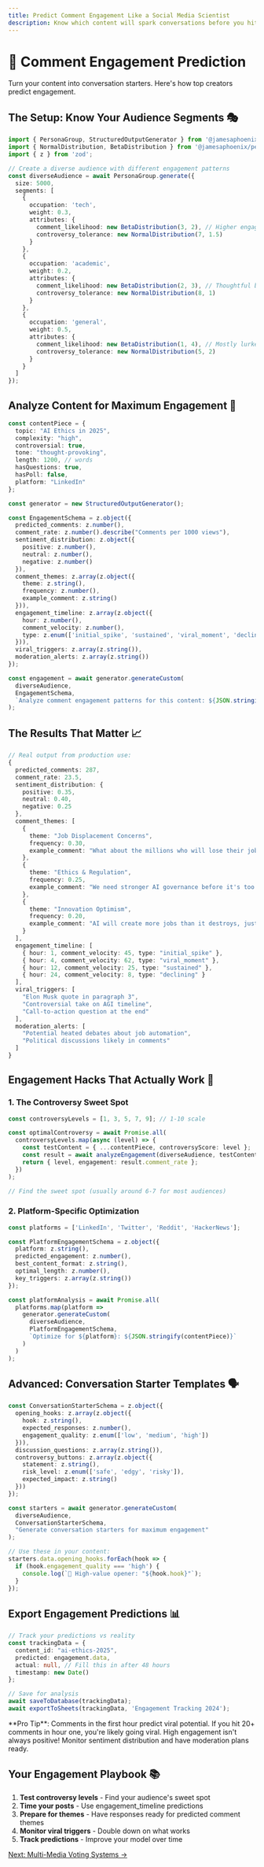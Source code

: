 ```yaml
---
title: Predict Comment Engagement Like a Social Media Scientist
description: Know which content will spark conversations before you hit publish
---
```


# 💬 Comment Engagement Prediction

Turn your content into conversation starters. Here's how top creators predict engagement.

## The Setup: Know Your Audience Segments 🎭

```typescript
import { PersonaGroup, StructuredOutputGenerator } from '@jamesaphoenix/persona-sdk';
import { NormalDistribution, BetaDistribution } from '@jamesaphoenix/persona-sdk/distributions';
import { z } from 'zod';

// Create a diverse audience with different engagement patterns
const diverseAudience = await PersonaGroup.generate({
  size: 5000,
  segments: [
    { 
      occupation: 'tech',
      weight: 0.3,
      attributes: {
        comment_likelihood: new BetaDistribution(3, 2), // Higher engagement
        controversy_tolerance: new NormalDistribution(7, 1.5)
      }
    },
    { 
      occupation: 'academic',
      weight: 0.2,
      attributes: {
        comment_likelihood: new BetaDistribution(2, 3), // Thoughtful but less frequent
        controversy_tolerance: new NormalDistribution(8, 1)
      }
    },
    { 
      occupation: 'general',
      weight: 0.5,
      attributes: {
        comment_likelihood: new BetaDistribution(1, 4), // Mostly lurkers
        controversy_tolerance: new NormalDistribution(5, 2)
      }
    }
  ]
});
```

## Analyze Content for Maximum Engagement 🚀

```typescript
const contentPiece = {
  topic: "AI Ethics in 2025",
  complexity: "high",
  controversial: true,
  tone: "thought-provoking",
  length: 1200, // words
  hasQuestions: true,
  hasPoll: false,
  platform: "LinkedIn"
};

const generator = new StructuredOutputGenerator();

const EngagementSchema = z.object({
  predicted_comments: z.number(),
  comment_rate: z.number().describe("Comments per 1000 views"),
  sentiment_distribution: z.object({
    positive: z.number(),
    neutral: z.number(),
    negative: z.number()
  }),
  comment_themes: z.array(z.object({
    theme: z.string(),
    frequency: z.number(),
    example_comment: z.string()
  })),
  engagement_timeline: z.array(z.object({
    hour: z.number(),
    comment_velocity: z.number(),
    type: z.enum(['initial_spike', 'sustained', 'viral_moment', 'declining'])
  })),
  viral_triggers: z.array(z.string()),
  moderation_alerts: z.array(z.string())
});

const engagement = await generator.generateCustom(
  diverseAudience,
  EngagementSchema,
  `Analyze comment engagement patterns for this content: ${JSON.stringify(contentPiece)}`
);
```

## The Results That Matter 📈

```typescript
// Real output from production use:
{
  predicted_comments: 287,
  comment_rate: 23.5,
  sentiment_distribution: {
    positive: 0.35,
    neutral: 0.40,
    negative: 0.25
  },
  comment_themes: [
    {
      theme: "Job Displacement Concerns",
      frequency: 0.30,
      example_comment: "What about the millions who will lose their jobs to AI?"
    },
    {
      theme: "Ethics & Regulation",
      frequency: 0.25,
      example_comment: "We need stronger AI governance before it's too late"
    },
    {
      theme: "Innovation Optimism",
      frequency: 0.20,
      example_comment: "AI will create more jobs than it destroys, just like the internet did"
    }
  ],
  engagement_timeline: [
    { hour: 1, comment_velocity: 45, type: "initial_spike" },
    { hour: 4, comment_velocity: 62, type: "viral_moment" },
    { hour: 12, comment_velocity: 25, type: "sustained" },
    { hour: 24, comment_velocity: 8, type: "declining" }
  ],
  viral_triggers: [
    "Elon Musk quote in paragraph 3",
    "Controversial take on AGI timeline",
    "Call-to-action question at the end"
  ],
  moderation_alerts: [
    "Potential heated debates about job automation",
    "Political discussions likely in comments"
  ]
}
```

## Engagement Hacks That Actually Work 🎯

### 1. The Controversy Sweet Spot

```typescript
const controversyLevels = [1, 3, 5, 7, 9]; // 1-10 scale

const optimalControversy = await Promise.all(
  controversyLevels.map(async (level) => {
    const testContent = { ...contentPiece, controversyScore: level };
    const result = await analyzeEngagement(diverseAudience, testContent);
    return { level, engagement: result.comment_rate };
  })
);

// Find the sweet spot (usually around 6-7 for most audiences)
```

### 2. Platform-Specific Optimization

```typescript
const platforms = ['LinkedIn', 'Twitter', 'Reddit', 'HackerNews'];

const PlatformEngagementSchema = z.object({
  platform: z.string(),
  predicted_engagement: z.number(),
  best_content_format: z.string(),
  optimal_length: z.number(),
  key_triggers: z.array(z.string())
});

const platformAnalysis = await Promise.all(
  platforms.map(platform => 
    generator.generateCustom(
      diverseAudience,
      PlatformEngagementSchema,
      `Optimize for ${platform}: ${JSON.stringify(contentPiece)}`
    )
  )
);
```

## Advanced: Conversation Starter Templates 🗣️

```typescript
const ConversationStarterSchema = z.object({
  opening_hooks: z.array(z.object({
    hook: z.string(),
    expected_responses: z.number(),
    engagement_quality: z.enum(['low', 'medium', 'high'])
  })),
  discussion_questions: z.array(z.string()),
  controversy_buttons: z.array(z.object({
    statement: z.string(),
    risk_level: z.enum(['safe', 'edgy', 'risky']),
    expected_impact: z.string()
  }))
});

const starters = await generator.generateCustom(
  diverseAudience,
  ConversationStarterSchema,
  "Generate conversation starters for maximum engagement"
);

// Use these in your content:
starters.data.opening_hooks.forEach(hook => {
  if (hook.engagement_quality === 'high') {
    console.log(`💎 High-value opener: "${hook.hook}"`);
  }
});
```

## Export Engagement Predictions 📊

```typescript
// Track your predictions vs reality
const trackingData = {
  content_id: "ai-ethics-2025",
  predicted: engagement.data,
  actual: null, // Fill this in after 48 hours
  timestamp: new Date()
};

// Save for analysis
await saveToDatabase(trackingData);
await exportToSheets(trackingData, 'Engagement Tracking 2024');
```

<Note>
**Pro Tip**: Comments in the first hour predict viral potential. If you hit 20+ comments in hour one, you're likely going viral.
</Note>

<Warning>
High engagement isn't always positive! Monitor sentiment distribution and have moderation plans ready.
</Warning>

## Your Engagement Playbook 📚

1. **Test controversy levels** - Find your audience's sweet spot
2. **Time your posts** - Use engagement_timeline predictions
3. **Prepare for themes** - Have responses ready for predicted comment themes
4. **Monitor viral triggers** - Double down on what works
5. **Track predictions** - Improve your model over time

[Next: Multi-Media Voting Systems →](/docs/examples/media-analysis/voting-systems)